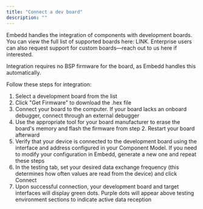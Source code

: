 ```yaml
---
title: "Connect a dev board"
description: ""
---
```


Embedd handles the integration of components with development boards. You can view the full list of supported boards here: LINK. Enterprise users can also request support for custom boards—reach out to us here if interested.

Integration requires no BSP firmware for the board, as Embedd handles this automatically.

Follow these steps for integration:

1. Select a development board from the list
2. Click "Get Firmware" to download the .hex file
3. Connect your board to the computer. If your board lacks an onboard debugger, connect through an external debugger
4. Use the appropriate tool for your board manufacturer to erase the board's memory and flash the firmware from step 2. Restart your board afterward
5. Verify that your device is connected to the development board using the interface and address configured in your Component Model. If you need to modify your configuration in Embedd, generate a new one and repeat these steps
6. In the testing tab, set your desired data exchange frequency (this determines how often values are read from the device) and click Connect
7. Upon successful connection, your development board and target interfaces will display green dots. Purple dots will appear above testing environment sections to indicate active data reception